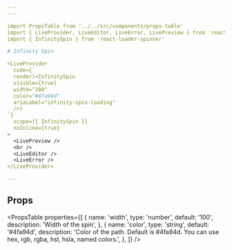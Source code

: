 ```yaml
---
---

import PropsTable from '../../src/components/props-table'
import { LiveProvider, LiveEditor, LiveError, LivePreview } from 'react-live'
import { InfinitySpin } from 'react-loader-spinner'

# Infinity Spin

<LiveProvider
  code={`
  render(<InfinitySpin
  visible={true}
  width="200"
  color="#4fa94d"
  ariaLabel="infinity-spin-loading"
  />)
`}
  scope={{ InfinitySpin }}
  noInline={true}
>
  <LivePreview />
  <br />
  <LiveEditor />
  <LiveError />
</LiveProvider>

---
```

## Props

<PropsTable
  properties={[
    {
      name: 'width',
      type: 'number',
      default: '100',
      description: 'Width of the spin',
    },
    {
      name: 'color',
      type: 'string',
      default: '#4fa94d',
      description:
        'Color of the path. Default is #4fa94d. You can use hex, rgb, rgba, hsl, hsla, named colors.',
    },
  ]}
/>

